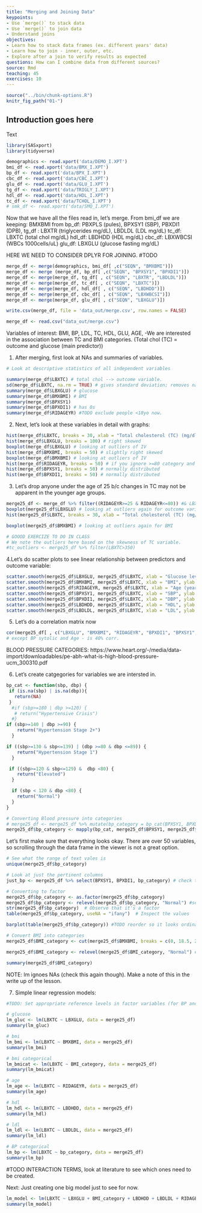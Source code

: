 ```yaml
---
title: "Merging and Joining Data"
keypoints:
- Use `merge()` to stack data
- Use `merge()` to join data
- Understand joins
objectives:
- Learn how to stack data frames (ex. different years' data)
- Learn how to join - inner, outer, etc.
- Explore after a join to verify results as expected
questions: How can I combine data from different sources?
source: Rmd
teaching: 45
exercises: 10
---
```


```r
source("../bin/chunk-options.R")
knitr_fig_path("01-")
```

## Introduction goes here

Text

```r
library(SASxport)
library(tidyverse)
```

```r
demographics <- read.xport('data/DEMO_I.XPT')
bmi_df <- read.xport('data/BMX_I.XPT') 
bp_df <- read.xport('data/BPX_I.XPT')
cbc_df <- read.xport('data/CBC_I.XPT')
glu_df <- read.xport('data/GLU_I.XPT')
tg_df <- read.xport('data/TRIGLY_I.XPT')
hdl_df <- read.xport('data/HDL_I.XPT')
tc_df <- read.xport('data/TCHOL_I.XPT')
# smk_df <- read.xport('data/SMQ_I.XPT')
```

Now that we have all the files read in, let's merge.
From bmi_df we are keeping: BMXBMI
from bp_df: PBXPLS (pules), BPXSY1 (SBP), PBXDI1 (DPB),
tg_df : LBXTR (triglycerides mg/dL), LBDLDL (LDL mg/dL)
tc_df: LBXTC (total chol mg/dL)
hdl_df: LBDHDD (HDL mg/dL)
cbc_df: LBXWBCSI (WBCs 1000cells/uL)
glu_df: LBXGLU (glucose fasting mg/dL)

HERE WE NEED TO CONSIDER DPLYR FOR JOINING. #TODO

```r
merge_df <- merge(demographics, bmi_df[ ,c("SEQN", "BMXBMI")])
merge_df <- merge (merge_df, bp_df[ ,c("SEQN", "BPXSY1", "BPXDI1")])
merge_df <- merge(merge_df, tg_df[ , c("SEQN", "LBXTR", "LBDLDL")])
merge_df <- merge(merge_df, tc_df[ , c("SEQN", "LBXTC")])
merge_df <- merge(merge_df, hdl_df[ , c("SEQN", "LBDHDD")])
merge_df <- merge(merge_df, cbc_df[ , c("SEQN", "LBXWBCSI")])
merge_df <- merge(merge_df, glu_df[ , c("SEQN", "LBXGLU")])
```

```r
write.csv(merge_df, file = 'data_out/merge.csv', row.names = FALSE)
```

```r
merge_df <- read.csv("data_out/merge.csv")
```

Variables of interest:
BMI, BP, LDL, TC, HDL, GLU, AGE,
-We are interested in the association between TC and BMI categories. (Total chol (TC) = outcome and glucose (main predictor))

1. After merging, first look at NAs and summaries of variables.
```r
# Look at descriptive statistics of all independent variables

summary(merge_df$LBXTC) # total chol --> outcome variable.
sd(merge_df$LBXTC, na.rm = TRUE) # gives standard deviation; removes na values (na.rm=TRUE)
summary(merge_df$LBXGLU) # glucose
summary(merge_df$BMXBMI) # BMI
summary(merge_df$BPXSY1)
summary(merge_df$BPXDI1) # has 0s
summary(merge_df$RIDAGEYR) #TODO exclude people <18yo now. 
```

2. Next, let's look at these variables in detail with graphs:
```r
hist(merge_df$LBXTC, breaks = 30, xlab = "Total cholesterol (TC) (mg/dl)",  main = "Distribution of Total Cholesterol") # looks normal overall
hist(merge_df$LBXGLU, breaks = 100) # right skewed
boxplot(merge_df$LBXGLU) # looking at outliers of IV
hist(merge_df$BMXBMI, breaks = 50) # slightly right skewed
boxplot(merge_df$BMXBMI) # looking at outliers of IV
hist(merge_df$RIDAGEYR, breaks = 50) # if you ignore >=80 category and <=10, it's normal looking. 
hist(merge_df$BPXSY1, breaks = 50) # normally distributed
hist(merge_df$BPXDI1, breaks = 50) # normally distributed 


```

3. Let's drop anyone under the age of 25 b/c changes in TC may not be apparent in the younger age groups. 
```r
merge25_df <- merge_df %>% filter((RIDAGEYR>=25 & RIDAGEYR<=80)) #& LBXGLU<=200)
boxplot(merge25_df$LBXGLU) # looking at outliers again for outcome variable in this new dataset
hist(merge25_df$LBXTC, breaks = 30, xlab = "Total cholesterol (TC) (mg/dl)",  main = "Distribution of Total Cholesterol") # Sill very right skewed but overall normal?

boxplot(merge25_df$BMXBMI) # looking at outliers again for BMI

# GOOOD EXERCIZE TO DO IN CLASS
# We note the outliers here based on the skewness of TC variable. 
#tc_outliers <- merge25_df %>% filter(LBXTC>350)
```

4.Let's do scatter plots to see linear relationship between predictors and outcome variable:
```r
scatter.smooth(merge25_df$LBXGLU, merge25_df$LBXTC, xlab = "Glucose levels (mg/dl)", ylab = "Total Cholesterol (mg/dl)")
scatter.smooth(merge25_df$BMXBMI, merge25_df$LBXTC, xlab = "BMI", ylab = "Total Cholesterol (mg/dl)")
scatter.smooth(merge25_df$RIDAGEYR, merge25_df$LBXTC, xlab = "Age (years)", ylab = "Total Cholesterol (mg/dl)")
scatter.smooth(merge25_df$BPXSY1, merge25_df$LBXTC, xlab = "SBP", ylab = "Total Cholesterol (mg/dl)")
scatter.smooth(merge25_df$BPXDI1, merge25_df$LBXTC, xlab = "DBP", ylab = "Total Cholesterol (mg/dl)")
scatter.smooth(merge25_df$LBDHDD, merge25_df$LBXTC, xlab = "HDL", ylab = "Total Cholesterol (mg/dl)")
scatter.smooth(merge25_df$LBDLDL, merge25_df$LBXTC, xlab = "LDL", ylab = "Total Cholesterol (mg/dl)")
```

5. Let's do a correlation matrix now
```r
cor(merge25_df[ , c("LBXGLU", "BMXBMI", "RIDAGEYR", "BPXDI1", "BPXSY1", "LBDHDD", "LBDLDL")], use = "complete.obs") # everything looks like below 28% multicollinearity 
# except BP sytolic and Age - is 40% corr.
```

BLOOD PRESSURE CATEGORIES:
https://www.heart.org/-/media/data-import/downloadables/pe-abh-what-is-high-blood-pressure-ucm_300310.pdf

6. Let's create catgegories for variables we are intersted in.
```r
bp_cat <- function(sbp, dbp) {
 if (is.na(sbp) | is.na(dbp)){
   return(NA)
 }
  #if (sbp>=180 | dbp >=120) {
   # return("Hypertensive Crisis")
  #}
if (sbp>=140 | dbp >=90) {
    return("Hypertension Stage 2+")
  }

if ((sbp>=130 & sbp<=139) | (dbp >=80 & dbp <=89)) {
    return("Hypertension Stage 1")
  }

 if ((sbp>=120 & sbp<=129) &  dbp <80) {
    return("Elevated")
  }

  if (sbp < 120 & dbp <80) {
    return("Normal") 
  }
} 
```  


```r
# Converting Blood pressure into categories
# merge25_df <- merge25_df %>% mutate(bp_category = bp_cat(BPXSY1, BPXDI1))
merge25_df$bp_category <- mapply(bp_cat, merge25_df$BPXSY1, merge25_df$BPXDI1)
```

Let's first make sure that everything looks okay.  There are over 50 variables, so scrolling through the data frame in the viewer is not a great option.

```r
# See what the range of text vales is
unique(merge25_df$bp_category)

# Look at just the pertinent columns
just_bp <- merge25_df %>% select(BPXSY1, BPXDI1, bp_category) # check to make sure no NULL values and categories are correctly created

```

```r
# Converting to factor 
merge25_df$bp_category <- as.factor(merge25_df$bp_category) 
merge25_df$bp_category <- relevel(merge25_df$bp_category, "Normal") #sets "normal" as reference.
str(merge25_df$bp_category)  # Observe that it's a factor
table(merge25_df$bp_category, useNA = "ifany")  # Inspect the values

barplot(table(merge25_df$bp_category)) #TODO reorder so it looks ordinal
```

```r
# Convert BMI into categories
merge25_df$BMI_category <- cut(merge25_df$BMXBMI, breaks = c(0, 18.5, 25.0, 30.0, 35.0, 40, 100), labels = c("Underweight", "Normal", "Pre-obese", "Obesity I", "Obesity II", "Obesity III"), right = FALSE)

merge25_df$BMI_category <- relevel(merge25_df$BMI_category, "Normal") #this sets "normal" as the reference category.

summary(merge25_df$BMI_category)

```

NOTE: lm ignoes NAs (check this again though).  Make a note of this in the write up of the lesson. 

7. Simple linear regression models:
```r
#TODO: Set appropriate reference levels in factor variables (for BP and BMI)

# glucose
lm_gluc <- lm(LBXTC ~ LBXGLU, data = merge25_df) 
summary(lm_gluc)

# bmi
lm_bmi <- lm(LBXTC ~ BMXBMI, data = merge25_df)
summary(lm_bmi)

# bmi categorical
lm_bmicat <- lm(LBXTC ~ BMI_category, data = merge25_df)
summary(lm_bmicat)

# age
lm_age <- lm(LBXTC ~ RIDAGEYR, data = merge25_df)
summary(lm_age)

# hdl
lm_hdl <- lm(LBXTC ~ LBDHDD, data = merge25_df)
summary(lm_hdl)

# ldl
lm_ldl <- lm(LBXTC ~ LBDLDL, data = merge25_df)
summary(lm_ldl)

# BP categorical
lm_bp <- lm(LBXTC ~ bp_category, data = merge25_df)
summary(lm_bp)
```

#TODO  INTERACTION TERMS, look at literature to see which ones need to be created. 

Next: Just creating one big model just to see for now.
```r
lm_model <- lm(LBXTC ~ LBXGLU + BMI_category + LBDHDD + LBDLDL + RIDAGEYR + bp_category, data = merge25_df)
summary(lm_model)
```


